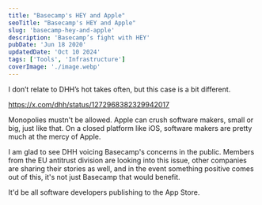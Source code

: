 ```yaml
---
title: "Basecamp's HEY and Apple"
seoTitle: "Basecamp's HEY and Apple"
slug: 'basecamp-hey-and-apple'
description: 'Basecamp’s fight with HEY'
pubDate: 'Jun 18 2020'
updatedDate: 'Oct 10 2024'
tags: ['Tools', 'Infrastructure']
coverImage: './image.webp'
---
```


I don’t relate to DHH’s hot takes often, but this case is a bit different.

https://x.com/dhh/status/1272968382329942017

Monopolies mustn't be allowed. Apple can crush software makers, small or big, just like that. On a closed platform like iOS, software makers are pretty much at the mercy of Apple.

I am glad to see DHH voicing Basecamp's concerns in the public. Members from the EU antitrust division are looking into this issue, other companies are sharing their stories as well, and in the event something positive comes out of this, it's not just Basecamp that would benefit.

It'd be all software developers publishing to the App Store.
